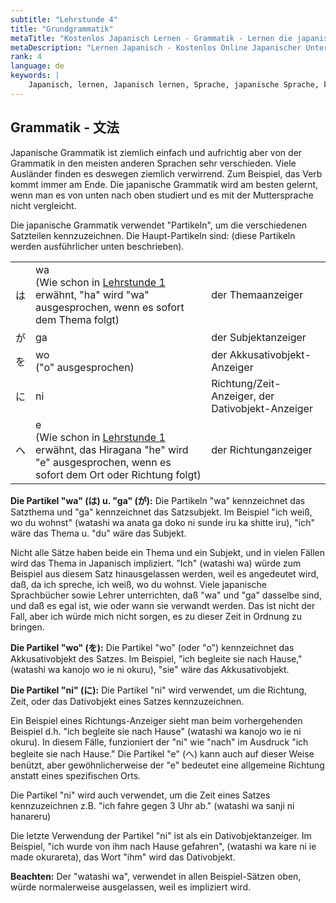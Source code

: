 ```yaml
---
subtitle: "Lehrstunde 4"
title: "Grundgrammatik"
metaTitle: "Kostenlos Japanisch Lernen - Grammatik - Lernen die japanische Sprache online kostenlos!"
metaDescription: "Lernen Japanisch - Kostenlos Online Japanischer Unterricht!"
rank: 4
language: de
keywords: |
    Japanisch, lernen, Japanisch lernen, Sprache, japanische Sprache, kostenlos, Unterricht, Japanisch, lernen, Japanisch lernen, Sprache, japanische Sprache, gratis, Unterricht, Japanisch, lernen, Japanisch lernen, Sprache, japanische Sprache, kostenlos, Unterricht, Japanisch, lernen, Japanisch lernen, Sprache, japanische Sprache, gratis, Unterricht, Japanisch, lernen, Japanisch lernen, Sprache, japanische Sprache, kostenlos, Unterricht, Japanisch, lernen, Japanisch lernen, Sprache, japanische Sprache, gratis, Unterricht, Japanisch, lernen, Japanisch lernen, Sprache, japanische Sprache, kostenlos, Unterricht, Japanisch, lernen, Japanisch lernen, Sprache, japanische Sprache, gratis, Unterricht, online, online Japanisch, online japanischer Unterricht, einfach
---
```


## Grammatik - 文法

Japanische Grammatik ist ziemlich einfach und aufrichtig aber von der Grammatik in den meisten anderen Sprachen sehr verschieden. Viele Ausländer finden es deswegen ziemlich verwirrend. Zum Beispiel, das Verb kommt immer am Ende. Die japanische Grammatik wird am besten gelernt, wenn man es von unten nach oben studiert und es mit der Muttersprache nicht vergleicht.

Die japanische Grammatik verwendet "Partikeln", um die verschiedenen Satzteilen kennzuzeichnen. Die Haupt-Partikeln sind: (diese Partikeln werden ausführlicher unten beschrieben).

<table>
<tbody>
<tr>
<td>は</td>
<td>wa<br />(Wie schon in <a href="/de/das-japanische-alphabet/">Lehrstunde 1</a> erw&auml;hnt, "ha" wird "wa" ausgesprochen, wenn es sofort dem Thema folgt)</td>
<td>der Themaanzeiger</td>
</tr>
<tr>
<td>が</td>
<td>ga</td>
<td>der Subjektanzeiger</td>
</tr>
<tr>
<td>を</td>
<td>wo<br />("o" ausgesprochen)</td>
<td>der Akkusativobjekt-Anzeiger</td>
</tr>
<tr>
<td>に</td>
<td>ni</td>
<td>Richtung/Zeit-Anzeiger, der Dativobjekt-Anzeiger</td>
</tr>
<tr>
<td>へ</td>
<td>e<br />(Wie schon in <a href="/de/das-japanische-alphabet/">Lehrstunde 1</a> erw&auml;hnt, das Hiragana "he" wird "e" ausgesprochen, wenn es sofort dem Ort oder Richtung folgt)</td>
<td>der Richtunganzeiger</td>
</tr>
</tbody>
</table>

**Die Partikel "wa" (は) u. "ga" (が):** Die Partikeln "wa" kennzeichnet das Satzthema und "ga" kennzeichnet das Satzsubjekt. Im Beispiel "ich weiß, wo du wohnst" (watashi wa anata ga doko ni sunde iru ka shitte iru), "ich" wäre das Thema u. "du" wäre das Subjekt.

Nicht alle Sätze haben beide ein Thema und ein Subjekt, und in vielen Fällen wird das Thema in Japanisch impliziert. "Ich" (watashi wa) würde zum Beispiel aus diesem Satz hinausgelassen werden, weil es angedeutet wird, daß, da ich spreche, ich weiß, wo du wohnst. Viele japanische Sprachbücher sowie Lehrer unterrichten, daß "wa" und "ga" dasselbe sind, und daß es egal ist, wie oder wann sie verwandt werden. Das ist nicht der Fall, aber ich würde mich nicht sorgen, es zu dieser Zeit in Ordnung zu bringen.

**Die Partikel "wo" (を):** Die Partikel "wo" (oder "o") kennzeichnet das Akkusativobjekt des Satzes. Im Beispiel, "ich begleite sie nach Hause," (watashi wa kanojo wo ie ni okuru), "sie" wäre das Akkusativobjekt.

**Die Partikel "ni" (に):** Die Partikel "ni" wird verwendet, um die Richtung, Zeit, oder das Dativobjekt eines Satzes kennzuzeichnen.

Ein Beispiel eines Richtungs-Anzeiger sieht man beim vorhergehenden Beispiel d.h. "ich begleite sie nach Hause" (watashi wa kanojo wo ie ni okuru). In diesem Fälle, funzioniert der "ni" wie "nach" im Ausdruck "ich begleite sie nach Hause." Die Partikel "e" (へ) kann auch auf dieser Weise benützt, aber gewöhnlicherweise der "e" bedeutet eine allgemeine Richtung anstatt eines spezifischen Orts.

Die Partikel "ni" wird auch verwendet, um die Zeit eines Satzes kennzuzeichnen z.B. "ich fahre gegen 3 Uhr ab." (watashi wa sanji ni hanareru)

Die letzte Verwendung der Partikel "ni" ist als ein Dativobjektanzeiger. Im Beispiel, "ich wurde von ihm nach Hause gefahren", (watashi wa kare ni ie made okurareta), das Wort "ihm" wird das Dativobjekt.

**Beachten:** Der "watashi wa", verwendet in allen Beispiel-Sätzen oben, würde normalerweise ausgelassen, weil es impliziert wird.